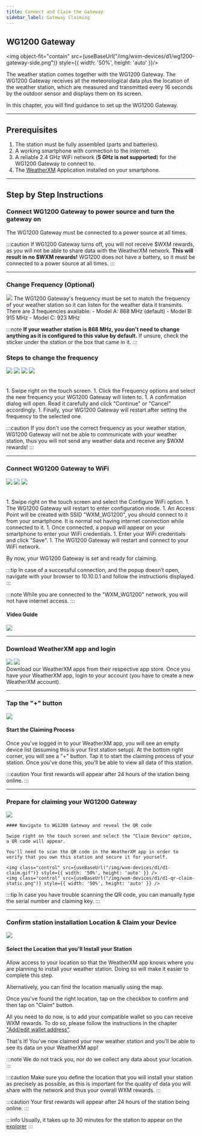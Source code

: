 ```yaml
---
title: Connect and Claim the Gateway
sidebar_label: Gateway Claiming
---
```



## WG1200 Gateway

<img object-fit="contain" src={useBaseUrl("/img/wxm-devices/d1/wg1200-gateway-side.png")} style={{ width: '50%', height: 'auto' }}/>

The weather station comes together with the WG1200 Gateway.
The WG1200 Gateway receives all the meteorological data plus the location of the weather station, which are measured and transmitted every 16 seconds by the outdoor sensor
and displays them on its screen.

In this chapter, you will find guidance to set up the WG1200 Gateway.
<hr/>

## Prerequisites

1. The station must be fully assembled (parts and batteries).
1. A working smartphone with connection to the internet.
1. A reliable 2.4 GHz WiFi network (**5 GHz is not supported**) for the WG1200 Gateway to connect to.
1. The [WeatherXM](/wxm-devices/d1/connect-and-claim#download-weatherxm-app-and-login) Application installed on your smartphone.

<hr/>

## Step by Step Instructions

### Connect WG1200 Gateway to power source and turn the gateway on
 
The WG1200 Gateway must be connected to a power source at all times.

:::caution
If WG1200 Gateway turns off, you will not receive \$WXM rewards, as you will not be able to share data with the WeatherXM network. **This will result in no $WXM rewards!**
WG1200 does not have a battery, so it must be connected to a power source at all times.
:::
<hr/>

### Change Frequency (Optional)

<div class="explanation">
  <img src={useBaseUrl("/img/wxm-devices/d1/d1-set-freq.png")} />
  <span>
The WG1200 Gateway's frequency must be set to match the frequency of your weather station so it can listen for the weather data it transmits. There are 3 frequencies available:
- Model A: 868 MHz (default)
- Model B: 915 MHz
- Model C: 923 MHz

:::note
**If your weather station is 868 MHz, you don't need to change anything as it is configured to this value by default.**
If unsure, check the sticker under the station or the box that came in it.
:::
  </span>
</div>

### Steps to change the frequency
<div style={{ display: 'flex', justifyContent: 'space-between' }}>
  <img class="control" src={useBaseUrl("img/wxm-devices/d1/d1-swipe-right.png")} style={{ width: '24%', height: 'auto' }} />
  <img class="control" src={useBaseUrl("img/wxm-devices/d1/d1-select-freq.png")} style={{ width: '24%', height: 'auto' }} />
  <img class="control" src={useBaseUrl("img/wxm-devices/d1/d1-set-freq.png")} style={{ width: '24%', height: 'auto' }} />
  <img class="control" src={useBaseUrl("img/wxm-devices/d1/d1-select-freq.png")} style={{ width: '24%', height: 'auto'  }} />
</div>
<br></br>
1. Swipe right on the touch screen.
1. Click the Frequency options and select the new frequency your WG1200 Gateway will listen to.
1. A confirmation dialog will open. Read it carefully and click "Continue" or "Cancel" accordingly.
1. Finally, your WG1200 Gateway will restart after setting the frequency to the selected one.

:::caution
If you don't use the correct frequency as your weather station, WG1200 Gateway will not be able to communicate with your weather station, thus you will not send any weather data and receive any $WXM rewards!
:::

<hr/>

### Connect WG1200 Gateway to WiFi
<div style={{ display: 'flex' }}>
  <img class="control" src={useBaseUrl("img/wxm-devices/d1/d1-wifi.png")} style={{ width: '24%', height: 'auto', marginBottom: 'auto' }} />
  <img class="control" src={useBaseUrl("img/wxm-devices/d1/d1-waiting-connection.png")} style={{ width: '24%', height: 'auto', marginBottom: 'auto' }} />
  <img class="control" src={useBaseUrl("img/wxm-devices/d1/d1-connected.png")} style={{ width: '24%', height: 'auto', marginBottom: 'auto' }} />
</div>
<br></br>
1. Swipe right on the touch screen and select the Configure WiFi option.
1. The WG1200 Gateway will restart to enter configuration mode.
1. An Access Point will be created with SSID "WXM_WG1200", you should connect to it from your smartphone. It is normal not having internet connection while connected to it.
1. Once connected, a popup will appear on your smartphone to enter your WiFi credentials.
1. Enter your WiFi credentials and click "Save".
1. The WG1200 Gateway will restart and connect to your WiFi network.

By now, your WG1200 Gateway is set and ready for claiming.

:::tip
In case of a successful connection, and the popup doesn’t open, navigate with your browser to 10.10.0.1 and follow the instructions displayed.
:::

:::note
While you are connected to the "WXM_WG1200" network, you will not have internet access.
:::

#### Video Guide

<Link to="https://www.youtube.com/watch?v=D3rz1Y01Qhg" target="blank"><img src={useBaseUrl("img/wxm-devices/d1/d1-connect-to-wifi.png")}/></Link>

<hr/>

### Download WeatherXM app and login

<div class="explanation">
  <div class="app-store">
   <Link to="https://play.google.com/store/apps/details?id=com.weatherxm.app&hl=en&gl=US" target="blank"><img src={useBaseUrl("img/wxm-devices/google-play-badge.svg")}/></Link>
   <Link to="https://apps.apple.com/ie/app/weatherxm/id1629841929" target="blank"><img src={useBaseUrl("img/wxm-devices/app-store-badge.svg")}/></Link>

  </div>
  <span>Download our WeatherXM apps from their respective app store. Once you have your WeatherXM app, login to your account (you have to create a new WeatherXM account).</span>
</div>
<hr/>

### Tap the "+" button

<div class="explanation">
  <img src={useBaseUrl("img/wxm-devices/plus-button.svg")} />
  <div>
    <h4>Start the Claiming Process</h4>
    <p>
      Once you've logged in to your WeatherXM app, you will see an empty device list (assuming this is your first station setup). At the bottom right corner, you will see a "+" button. Tap it to start the claiming process of your station. Once you've done this, you'll be able to view all data of this station.
    </p>
  </div>
</div>

:::caution
Your first rewards will appear after 24 hours of the station being online.
:::  

<hr/>

### Prepare for claiming your WG1200 Gateway

<div class="explanation">
    <img style={{width:"calc(100%*1/3 - 10px)"}} src={useBaseUrl("img/wxm-devices/d1/d1-claim-prepare.jpeg")} />
    <div style={{width:"calc(100%*2/3 - 10px)"}} >

    #### Navigate to WG1200 Gateway and reveal the QR code

    Swipe right on the touch screen and select the "Claim Device" option, a QR code will appear.

    You'll need to scan the QR code in the WeatherXM app in order to verify that you own this station and secure it for yourself.

    <img class="control" src={useBaseUrl("/img/wxm-devices/d1/d1-claim.gif")} style={{ width: '50%', height: 'auto' }} />
    <img class="control" src={useBaseUrl("/img/wxm-devices/d1/d1-qr-claim-static.png")} style={{ width: '50%', height: 'auto' }} />
  </div>
</div>

:::tip
In case you have trouble scanning the QR code, you can manually type the serial number and claiming key.
:::

<hr/>

### Confirm station installation Location & Claim your Device

<div class="explanation small-big">
  <img src={useBaseUrl("img/wxm-devices/d1/d1-location.jpg")} />
  <span>

#### Select the Location that you'll Install your Station

Allow access to your location so that the WeatherXM app knows where you are planning to install your weather station. Doing so will make it easier to complete this step.

Alternatively, you can find the location manually using the map.

Once you've found the right location, tap on the checkbox to confirm and then tap on "Claim" button.

All you need to do now, is to add your compatible wallet so you can receive WXM rewards. To do so, please follow the instructions in the chapter  ["Add/edit wallet address"](/mobile-app/wallet/add-edit-wallet-address#how-to-create-wallet-on-metamask).

That's it! You've now claimed your new weather station and you'll be able to see its data on your WeatherXM app!

:::note
We do not track you, nor do we collect any data about your location.
:::

:::caution
Make sure you define the location that you will install your station as precisely as possible, as this is important for the quality of data you will share with the network and thus your overall WXM rewards.
:::

:::caution
Your first rewards will appear after 24 hours of the station being online.
:::
  </span>
</div>

:::info 
Usually, it takes up to 30 minutes for the station to appear on the [explorer](https://explorer.weatherxm.com/stats)
:::
